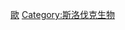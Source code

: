 {{Catnav|頁面分類|各種主題的頁面分類|按國家分類|各國生物|各國植物}}
{{Catnav|頁面分類|各種主題的頁面分類|按國家分類|各國生物|斯洛伐克生物}}
{{Commons category|Flora of Slovakia}}

[[Category:各國植物|歐]]
[[Category:斯洛伐克生物|Category:斯洛伐克生物]]